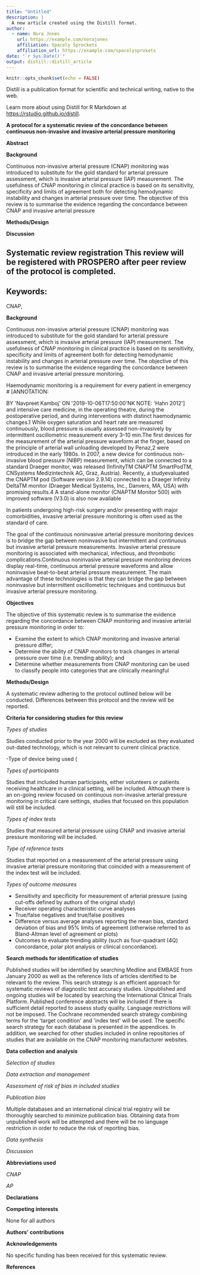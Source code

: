 ```yaml
---
title: "Untitled"
description: |
  A new article created using the Distill format.
author:
  - name: Nora Jones 
    url: https://example.com/norajones
    affiliation: Spacely Sprockets
    affiliation_url: https://example.com/spacelysprokets
date: "`r Sys.Date()`"
output: distill::distill_article
---
```


```r
knitr::opts_chunk$set(echo = FALSE)
```

Distill is a publication format for scientific and technical writing, native to the web. 

Learn more about using Distill for R Markdown at <https://rstudio.github.io/distill>.

**A protocol for a systematic review of the concordance between**  **continuous non-invasive and invasive arterial pressure monitoring**

**Abstract**

**Background**

Continuous non-invasive arterial pressure (CNAP) monitoring was introduced to substitute for the gold standard for arterial pressure assessment, which is invasive arterial pressure (IAP) measurement. The usefulness of CNAP monitoring in clinical practice is based on its sensitivity, specificity and limits of agreement both for detecting hemodynamic instability and changes in arterial pressure over time. The objective of this review is to summarise the evidence regarding the concordance between CNAP and invasive arterial pressure

**Methods/Design**

**Discussion**

## Systematic review registration This review will be registered with PROSPERO after peer review of the protocol is completed.

## Keywords:

CNAP,



**Background**

Continuous non-invasive arterial pressure (CNAP) monitoring was introduced to substitute for the gold standard for arterial pressure assessment, which is invasive arterial pressure (IAP) measurement. The usefulness of CNAP monitoring in clinical practice is based on its sensitivity, specificity and limits of agreement both for detecting hemodynamic instability and changes in arterial pressure over time. The objective of this review is to summarise the evidence regarding the concordance between CNAP and invasive arterial pressure monitoring.

Haemodynamic monitoring is a requirement for every patient in emergency
#
[ANNOTATION:

BY &#39;Navpreet Kamboj&#39;
ON &#39;2019-10-06T17:50:00&#39;NK
NOTE: &#39;Hahn 2012&#39;]
and intensive care medicine, in the operating theatre, during the postoperative period, and during interventions with distinct haemodynamic changes.1 While oxygen saturation and heart rate are measured continuously, blood pressure is usually assessed non-invasively by intermittent oscillometric measurement every 3–10 min.The first devices for the measurement of the arterial pressure waveform at the finger, based on the principle of arterial wall unloading developed by Penaz,2 were introduced in the early 1980s. In 2007, a new device for continuous non-invasive blood pressure (NIBP) measurement, which can be connected to a standard Draeger monitor, was released (InfinityTM CNAPTM SmartPodTM, CNSystems Medizintechnik AG, Graz, Austria). Recently, a studyevaluated the CNAPTM pod (Software version 2.9.14) connected to a Draeger Infinity DeltaTM monitor (Draeger Medical Systems, Inc., Danvers, MA, USA) with promising results.4 A stand-alone monitor (CNAPTM Monitor 500) with improved software (V3.0) is also now available

In patients undergoing high-risk surgery and/or presenting with major comorbidities, invasive arterial pressure monitoring is often used as the standard of care.

The goal of the continuous noninvasive arterial pressure monitoring devices is to bridge the gap between noninvasive but intermittent and continuous but invasive arterial pressure measurements. Invasive arterial pressure monitoring is associated with mechanical, infectious, and thrombotic complications.Continuous noninvasive arterial pressure monitoring devices display real-time, continuous arterial pressure waveforms and allow noninvasive beat-to-beat arterial pressure measurement. The main advantage of these technologies is that they can bridge the gap between noninvasive but intermittent oscillometric techniques and continuous but invasive arterial pressure monitoring.



**Objectives**

The objective of this systematic review is to summarise the evidence regarding the concordance between CNAP monitoring and invasive arterial pressure monitoring in order to:

- Examine the extent to which CNAP monitoring and invasive arterial pressure differ;
- Determine the ability of CNAP monitors to track changes in arterial pressure over time (i.e. trending ability); and
- Determine whether measurements from CNAP monitoring can be used to classify people into categories that are clinically meaningful

**Methods/Design**

A systematic review adhering to the protocol outlined below will be conducted. Differences between this protocol and the review will be reported.

**Criteria for considering studies for this review**

_Types of studies_

Studies conducted prior to the year 2000 will be excluded as they evaluated out-dated technology, which is not relevant to current clinical practice.

-Type of device being used (

_Types of participants_

Studies that included human participants, either volunteers or patients receiving healthcare in a clinical setting, will be included.  Although there is an on-going review focused on continuous non-invasive arterial pressure monitoring in critical care settings, studies that focused on this population will still be included.

_Types of index tests_

Studies that measured arterial pressure using CNAP and invasive arterial pressure monitoring will be included.

_Type of reference tests_

Studies that reported on a measurement of the arterial pressure using invasive arterial pressure monitoring that coincided with a measurement of the index test will be included.

_Types of outcome measures_

- Sensitivity and specificity for measurement of arterial pressure (using cut-offs defined by authors of the original study)
- Receiver operating characteristic curve analyses
- True/false negatives and true/false positives
- Difference versus average analyses reporting the mean bias, standard deviation of bias and 95% limits of agreement (otherwise referred to as Bland-Altman level of agreement or plots)
- Outcomes to evaluate trending ability (such as four-quadrant (4Q) concordance, polar plot analysis or clinical concordance).

**Search methods for identification**  **of studies**

Published studies will be identified by searching Medline and EMBASE from January 2000 as well as the reference lists of articles identified to be relevant to the review. This search strategy is an efficient approach for systematic reviews of diagnostic test accuracy studies. Unpublished and ongoing studies will be located by searching the International Clinical Trials Platform. Published conference abstracts will be included if there is sufficient detail reported to assess study quality. Language restrictions will not be imposed. The Cochrane recommended search strategy combining terms for the &#39;target condition&#39; and &#39;index test&#39; will be used. The specific search strategy for each database is presented in the appendices. In addition, we searched for other studies included in online repositories of studies that are available on the CNAP monitoring manufacturer websites.

**Data collection and analysis**

_Selection of studies_

_Data extraction and management_

_Assessment of risk of bias in included studies_

_Publication bias_

Multiple databases and an international clinical trial registry will be thoroughly searched to minimize publication bias. Obtaining data from unpublished work will be attempted and there will be no language restriction in order to reduce the risk of reporting bias.

_Data synthesis_

_Discussion_

**Abbreviations used**

_CNAP_

_AP_

**Declarations**

**Competing interests**

None for all authors

**Authors&#39; contributions**

**Acknowledgements**

No specific funding has been received for this systematic review.

**References**

